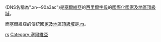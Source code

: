 {{Merge to|.rs|time=2021-06-08T01:23:40+00:00}}
{{Infobox Top level domain
|name          = .срб
|background    = #CCF
|image         =
|introduced    =
|type          = [[國際化國家及地區頂級域|國際化國家及地區頂級域]]
|status        = 提議
|registry      =
|sponsor       =
|intendeduse   = {{flag|Serbia}}
|actualuse     =
|restrictions  =
|structure     =
|document      =
|DNSname       = .xn--90a3ac
|disputepolicy =
|website       =
}}

{{lang|cyrl|'''.срб'''}} (DNS名稱為".xn--90a3ac")是[[塞爾維亞|塞爾維亞]]的[[西里爾字母|西里爾字母]]的[[國際化國家及地區頂級域|國際化國家及地區頂級域]]。

而塞爾維亞的傳統[[國家及地區頂級域|國家及地區頂級域]]是[[.rs|.rs]]。

{{CcTLD|IDN}}
{{网络小作品}}

[[Category:國家及地區頂級域|rs]]
[[Category:塞爾維亞|Category:塞爾維亞]]